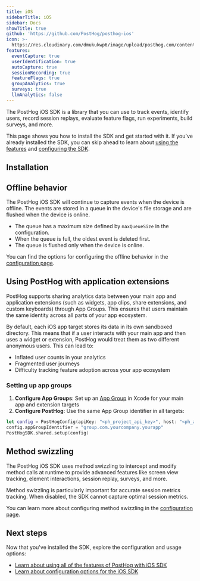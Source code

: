 ```yaml
---
title: iOS
sidebarTitle: iOS
sidebar: Docs
showTitle: true
github: 'https://github.com/PostHog/posthog-ios'
icon: >-
  https://res.cloudinary.com/dmukukwp6/image/upload/posthog.com/contents/images/docs/integrate/ios.svg
features:
  eventCapture: true
  userIdentification: true
  autoCapture: true
  sessionRecording: true
  featureFlags: true
  groupAnalytics: true
  surveys: true
  llmAnalytics: false
---
```



The PostHog iOS SDK is a library that you can use to track events, identify users, record session replays, evaluate feature flags, run experiments, build surveys, and more.

This page shows you how to install the SDK and get started with it. If you've already installed the SDK, you can skip ahead to learn about [using the features](/docs/libraries/ios/usage) and [configuring the SDK](/docs/libraries/ios/configuration).

## Installation

<IOSInstall />

## Offline behavior

The PostHog iOS SDK will continue to capture events when the device is offline. The events are stored in a queue in the device's file storage and are flushed when the device is online.

- The queue has a maximum size defined by `maxQueueSize` in the configuration.
- When the queue is full, the oldest event is deleted first.
- The queue is flushed only when the device is online.

You can find the options for configuring the offline behavior in the [configuration page](/docs/libraries/ios/configuration#all-configuration-options).

## Using PostHog with application extensions

PostHog supports sharing analytics data between your main app and application extensions (such as widgets, app clips, share extensions, and custom keyboards) through App Groups. This ensures that users maintain the same identity across all parts of your app ecosystem.

By default, each iOS app target stores its data in its own sandboxed directory. This means that if a user interacts with your main app and then uses a widget or extension, PostHog would treat them as two different anonymous users. This can lead to:

- Inflated user counts in your analytics
- Fragmented user journeys
- Difficulty tracking feature adoption across your app ecosystem

### Setting up app groups

1. **Configure App Groups**: Set up an [App Group](https://developer.apple.com/documentation/xcode/configuring-app-groups) in Xcode for your main app and extension targets
2. **Configure PostHog**: Use the same App Group identifier in all targets:

```swift
let config = PostHogConfig(apiKey: "<ph_project_api_key>", host: "<ph_api_client_host>")
config.appGroupIdentifier = "group.com.yourcompany.yourapp"
PostHogSDK.shared.setup(config)
```

## Method swizzling

The PostHog iOS SDK uses method swizzling to intercept and modify method calls at runtime to provide advanced features like screen view tracking, element interactions, session replay, surveys, and more. 

Method swizzling is particularly important for accurate session metrics tracking. When disabled, the SDK cannot capture optimal session metrics.

You can learn more about configuring method swizzling in the [configuration page](/docs/libraries/ios/configuration#method-swizzling).

## Next steps

Now that you've installed the SDK, explore the configuration and usage options:

- [Learn about using all of the features of PostHog with iOS SDK](/docs/libraries/ios/usage)
- [Learn about configuration options for the iOS SDK](/docs/libraries/ios/configuration)